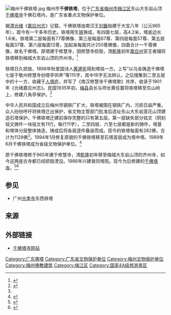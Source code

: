 {{文物保护单位
|级别 = 2
|名称 = 千佛铁塔
|子项 = 
|图片 =梅州千佛塔寺牌坊.jpg
|图片大小 = 
|说明 = 
|省名 = 广东省
|市/县名 = 
|所在 = [[梅江区|梅江区]]东山大东岩莲花后山顶
|坐标 = 古建筑及历史纪念建筑物
|分类 = 
|时代 = [[五代十国|五代十国]]
|编号 = 3-17
|登录 = 1989年6月
}}
[[File:梅州千佛铁塔.jpg|thumb]]
梅州市'''千佛铁塔'''，位于[[广东省|广东省]][[梅州市|梅州市]][[梅江区|梅江区]]东山大东岩山顶[[千佛塔寺|千佛塔寺]]千佛石塔内，是广东省重点文物保护单位。

据[[清朝|清]][[光緒_(年號)|光绪]]《[[嘉应州志|嘉应州志]]》记载，千佛铁塔由南汉王[[刘鋹|刘鋹]]始建于大宝八年（公元965年），距今有一千多年历史。铁塔用生[[铁|铁]]铸成，有四面七层，高4.2米，塔底边长1.6米。铁塔第二层每面有77尊佛像、第三层每面67尊、第四层每面57尊、第五层每面37尊、第六层每面12尊，加起来每面共计250尊佛像，四面合计一千尊佛像，故名千佛塔。原塔建于修慧寺，因修慧寺损毁，清[[乾隆|乾隆]]初年[[嘉應直隸州|嘉应州]]官王者辅将铁塔移到梅城大东岩山顶的齐州寺。<ref name=":0">{{Cite web|url = http://www.meizhou.cn/news/0910/31/09103100013.html|title = 千佛塔：粤东佛教文化精品|accessdate = |author = |date = 2009-10-31|publisher = 梅州网|archive-date = 2015-09-27|archive-url = https://web.archive.org/web/20150927083919/http://www.meizhou.cn/news/0910/31/09103100013.html|dead-url = no}}</ref>

铁塔日久损毁，1898年秋爱国诗人[[黄遵宪|黄遵宪]]得到塔铭一方，上写“以乌金铸造千佛塔七层于敬州修慧寺创塔亭供养”等115字，其中16字无法辨认，之后搜集到二至五层中的十一方，收藏于[[人境庐|人境庐]]，并写了《南汉修慧寺千佛塔歌》并序，收录于1901年《光绪嘉应州志》。民国1935年初，[[梅县|梅县]]县长与师长黄任寰将铁塔移至东山岭上，修建八角亭保护。<ref name=":1">{{Cite web|url = http://www.meizhou.cn/news/0309/09/030909061.html|title = 千佛塔七谜|accessdate = |author = |date = 2003-09-09|publisher = 梅州网|archive-date = 2015-09-27|archive-url = https://web.archive.org/web/20150927121436/http://www.meizhou.cn/news/0309/09/030909061.html|dead-url = no}}</ref>

中华人民共和国成立后梅州市钢铁厂扩大，铁塔被围在钢铁厂内，污损日益严重。众人纷纷呼吁将铁塔迁出保护，省文物主管部门批准后选址东山大东岩莲花山顶建造石塔保护。千佛铁塔迁建前保存完整的只有第五层。第一层缺失部分铭文（阴刻铭文铸件一块铭文有11行，每行11字），二至四层、六至七层都是新的铸件，塔基和塔体分层整体铸造，铸成后将各层逐件叠装而成。现今的铁塔每面有282佛，合计为1128佛<ref name=":1"/>。1994年1月修复原貌的千佛铁塔移至石塔首层成为塔中塔。1989年6月千佛铁塔成为省级文物保护单位。<ref name=":2">{{Cite web|url = http://www.meizhou.cn/news/0810/31/081031102.html|title = 梅州千佛铁塔|accessdate = |author = |date = 2008-10-31|publisher = 梅州网|archive-date = 2015-09-27|archive-url = https://web.archive.org/web/20150927101319/http://www.meizhou.cn/news/0810/31/081031102.html|dead-url = no}}</ref>

原千佛铁塔修于965年建于修慧寺，清[[乾隆|乾隆]]初年移至梅城大东岩山顶的齐州寺，如今这两座古寺都已经损毁湮没。1986年兴建普同塔院。现今为后修建的[[千佛塔寺|千佛塔寺]]。<ref name=":3">{{Cite web|url = http://www.qianfotasi.com/index.php?m=content&c=index&a=show&catid=21&id=361|title = 千佛塔迁建缘起|accessdate = |author = |date = 2007-06-06|publisher = 梅州千佛塔寺|archive-date = 2015-09-27|archive-url = https://web.archive.org/web/20150927100000/http://www.qianfotasi.com/index.php?m=content&c=index&a=show&catid=21&id=361|dead-url = no}}</ref><ref>{{Cite web|url = http://www.mzta.gov.cn/info/you/jq/2011/1114/2046.html|title = 梅州市千佛塔宗教文化旅游区|accessdate = |author = |date = 2015-06-25|publisher = 梅州市旅游网|archive-url = https://web.archive.org/web/20150927111017/http://www.mzta.gov.cn/info/you/jq/2011/1114/2046.html|archive-date = 2015-09-27|dead-url = yes}}</ref>

== 参见 ==
*广州[[光孝寺_(广州)|光孝寺]]东西铁塔

== 来源 ==
{{Reflist|2}}

==外部链接==
*[http://www.qianfotasi.com 千佛塔寺网站]{{Wayback|url=http://www.qianfotasi.com/ |date=20150927065600 }}

{{梅州市境内的广东省文物保护单位}}
[[Category:广东佛塔|Category:广东佛塔]]
[[Category:广东省文物保护单位|Category:广东省文物保护单位]]
[[Category:梅州文物保护单位|Category:梅州文物保护单位]]
[[Category:梅州佛教建筑|Category:梅州佛教建筑]]
[[Category:梅江区|Category:梅江区]]
[[Category:国家4A级旅游景区|Category:国家4A级旅游景区]]